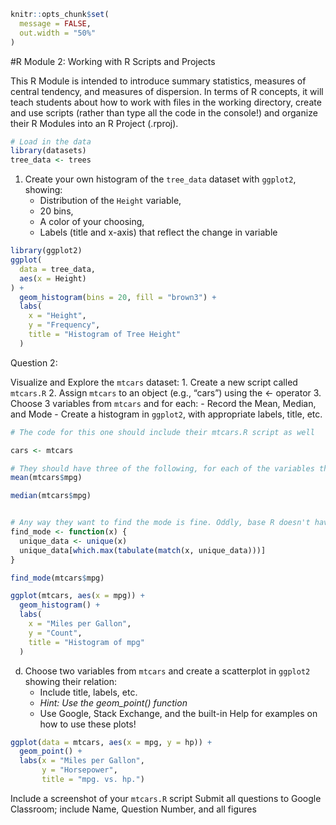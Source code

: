 ```r
knitr::opts_chunk$set(
  message = FALSE,
  out.width = "50%"
)
```

#R Module 2: Working with R Scripts and Projects

This R Module is intended to introduce summary statistics, measures of central tendency, and measures of dispersion. In terms of R concepts, it will teach students about how to work with files in the working directory, create and use scripts (rather than type all the code in the console!) and organize their R Modules into an R Project (.rproj).

```r
# Load in the data
library(datasets)
tree_data <- trees
```



1.  Create your own histogram of the `tree_data` dataset with `ggplot2`, showing:
    - Distribution of the `Height` variable,
    - 20 bins,
    - A color of your choosing,
    - Labels (title and x-axis) that reflect the change in variable


```r
library(ggplot2)
ggplot(
  data = tree_data,
  aes(x = Height)
) +
  geom_histogram(bins = 20, fill = "brown3") +
  labs(
    x = "Height",
    y = "Frequency",
    title = "Histogram of Tree Height"
  )
```

Question 2:

Visualize and Explore the `mtcars` dataset:
1.  Create a new script called `mtcars.R`
2. Assign `mtcars` to an object (e.g., “cars”) using the <- operator
3. Choose 3 variables from `mtcars` and for each:
    - Record the Mean, Median, and Mode
    - Create a histogram in `ggplot2`, with appropriate labels, title, etc.
    
```r
# The code for this one should include their mtcars.R script as well

cars <- mtcars

# They should have three of the following, for each of the variables they choose:
mean(mtcars$mpg)

median(mtcars$mpg)


# Any way they want to find the mode is fine. Oddly, base R doesn't have a function to find the mode.
find_mode <- function(x) {
  unique_data <- unique(x)
  unique_data[which.max(tabulate(match(x, unique_data)))]
}

find_mode(mtcars$mpg)

```

```r
ggplot(mtcars, aes(x = mpg)) + 
  geom_histogram() + 
  labs(
    x = "Miles per Gallon",
    y = "Count",
    title = "Histogram of mpg"
  )
```


d. Choose two variables from `mtcars` and create a scatterplot in `ggplot2` showing their relation:
    - Include title, labels, etc.
    - *Hint: Use the geom_point() function*
    - Use Google, Stack Exchange, and the built-in Help for examples on how to use these plots!
    

```r

ggplot(data = mtcars, aes(x = mpg, y = hp)) + 
  geom_point() + 
  labs(x = "Miles per Gallon",
       y = "Horsepower",
       title = "mpg. vs. hp.")

```




Include a screenshot of your `mtcars.R` script
Submit all questions to Google Classroom; include Name, Question Number, and all figures
